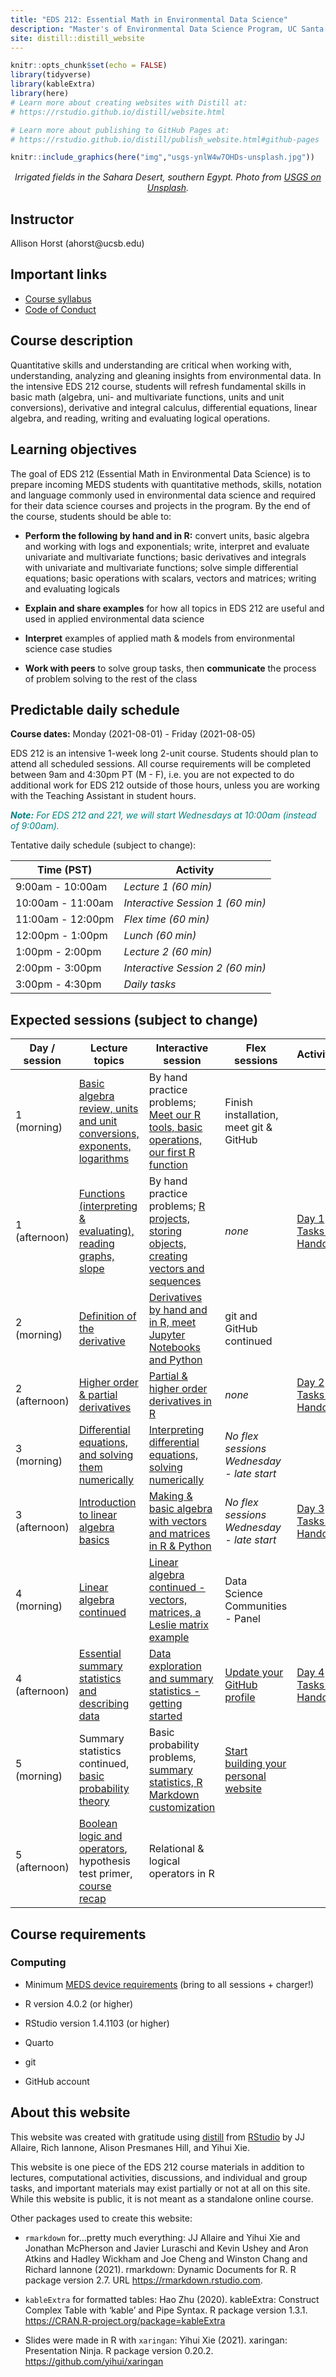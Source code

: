 ```yaml
---
title: "EDS 212: Essential Math in Environmental Data Science"
description: "Master's of Environmental Data Science Program, UC Santa Barbara"
site: distill::distill_website
---
```


```r
knitr::opts_chunk$set(echo = FALSE)
library(tidyverse)
library(kableExtra)
library(here)
# Learn more about creating websites with Distill at:
# https://rstudio.github.io/distill/website.html

# Learn more about publishing to GitHub Pages at:
# https://rstudio.github.io/distill/publish_website.html#github-pages

```

```r
knitr::include_graphics(here("img","usgs-ynlW4w7OHDs-unsplash.jpg"))
```

<center>

<p style="color:gray; font-size:15px;">

<i>Irrigated fields in the Sahara Desert, southern Egypt. Photo from <a href="https://unsplash.com/photos/ynlW4w7OHDs">USGS on Unsplash</a>.</i>

</p>

</center>

## Instructor

Allison Horst (ahorst\@ucsb.edu)

```{=html}
<!-- Allison reminders:

- Check for food allergies
- Anonymous survey for disability needs / information
- Daily check-ins? 
- Self evaluation & review
- Working with Casey on course materials

-->
```
## Important links

-   [Course syllabus](https://docs.google.com/document/d/1Kcc9BhZuKeAGxQeW0ls7KY0oUtt-TBwEgOibl4_ShtY/edit?usp=sharing)
-   [Code of Conduct](code_of_conduct.html)

## Course description

Quantitative skills and understanding are critical when working with, understanding, analyzing and gleaning insights from environmental data. In the intensive EDS 212 course, students will refresh fundamental skills in basic math (algebra, uni- and multivariate functions, units and unit conversions), derivative and integral calculus, differential equations, linear algebra, and reading, writing and evaluating logical operations.

## Learning objectives

The goal of EDS 212 (Essential Math in Environmental Data Science) is to prepare incoming MEDS students with quantitative methods, skills, notation and language commonly used in environmental data science and required for their data science courses and projects in the program. By the end of the course, students should be able to: 

-   **Perform the following by hand and in R:** convert units, basic algebra and working with logs and exponentials; write, interpret and evaluate univariate and multivariate functions; basic derivatives and integrals with univariate and multivariate functions; solve simple differential equations; basic operations with scalars, vectors and matrices; writing and evaluating logicals

-   **Explain and share examples** for how all topics in EDS 212 are useful and used in applied environmental data science

-   **Interpret** examples of applied math & models from environmental science case studies

-   **Work with peers** to solve group tasks, then **communicate** the process of problem solving to the rest of the class

## Predictable daily schedule

**Course dates:** Monday (2021-08-01) - Friday (2021-08-05)

EDS 212 is an intensive 1-week long 2-unit course. Students should plan to attend all scheduled sessions. All course requirements will be completed between 9am and 4:30pm PT (M - F), i.e. you are not expected to do additional work for EDS 212 outside of those hours, unless you are working with the Teaching Assistant in student hours.

::: {style="color: teal;"}
***Note:** For EDS 212 and 221, we will start Wednesdays at 10:00am (instead of 9:00am).*
:::

Tentative daily schedule (subject to change):

| **Time (PST)**    | **Activity**                     |
|-------------------|----------------------------------|
| 9:00am - 10:00am  | *Lecture 1 (60 min)*             |
| 10:00am - 11:00am | *Interactive Session 1 (60 min)* |
| 11:00am - 12:00pm | *Flex time (60 min)*             |
| 12:00pm - 1:00pm  | *Lunch (60 min)*                 |
| 1:00pm - 2:00pm   | *Lecture 2 (60 min)*             |
| 2:00pm - 3:00pm   | *Interactive Session 2 (60 min)* |
| 3:00pm - 4:30pm   | *Daily tasks*                    |

## Expected sessions (subject to change)

| Day / session | Lecture topics                                                                                                                                                                                                       | Interactive session                                                                                                              | **Flex sessions**                                                                                                                                                                                     | Activities                                                |
|------------|-------------------|------------|-----------------|------------|
| 1 (morning)   | [Basic algebra review, units and unit conversions, exponents, logarithms](slides/EDS_212_day-1-part-1-slides.html)                                                                                                   | By hand practice problems; [Meet our R tools, basic operations, our first R function](comp_session_keys/comp_session_1a.html)    | Finish installation, meet git & GitHub                                                                                                                                                                |                                                           |
| 1 (afternoon) | [Functions (interpreting & evaluating), reading graphs, slope](slides/EDS_212_day-1-part-2-slides.html)                                                                                                              | By hand practice problems; [R projects, storing objects, creating vectors and sequences](comp_session_keys/comp_session_1b.html) | *none*                                                                                                                                                                                                | [Day 1 Tasks - Handout](activities/day_1_activities.html) |
| 2 (morning)   | [Definition of the derivative](slides/EDS_212_day-2-part-1-slides.html)                                                                                                                                              | [Derivatives by hand and in R, meet Jupyter Notebooks and Python](comp_session_keys/comp_session_2a.html)                        | git and GitHub continued                                                                                                                                                                              |                                                           |
| 2 (afternoon) | [Higher order & partial derivatives](slides/EDS_212_day-2-part-2-slides.html)                                                                                                                                        | [Partial & higher order derivatives in R](comp_session_keys/comp_session_2b.html)                                                | *none*                                                                                                                                                                                                | [Day 2 Tasks - Handout](activities/day_2_activities.html) |
| 3 (morning)   | [Differential equations, and solving them numerically](slides/EDS_212_day-3-part-1-slides.html)                                                                                                                      | [Interpreting differential equations, solving numerically](comp_session_keys/comp_session_3a.html)                               | *No flex sessions Wednesday - late start*                                                                                                                                                             |                                                           |
| 3 (afternoon) | [Introduction to linear algebra basics](slides/EDS_212_day-3-part-2-slides.html)                                                                                                                                     | [Making & basic algebra with vectors and matrices in R & Python](comp_session_keys/comp_session_3b.html)                         | *No flex sessions Wednesday - late start*                                                                                                                                                             | [Day 3 Tasks - Handout](activities/day_3_activities.html) |
| 4 (morning)   | [Linear algebra continued](slides/EDS_212_day-4-part-1-slides.html)                                                                                                                                                  | [Linear algebra continued - vectors, matrices, a Leslie matrix example](comp_session_keys/comp_session_4a.html)                  | Data Science Communities - Panel                                                                                                                                                                      |                                                           |
| 4 (afternoon) | [Essential summary statistics and describing data](slides/EDS_212_day-4-part-2-slides.html)                                                                                                                          | [Data exploration and summary statistics - getting started](comp_session_keys/comp_session_4b.html)                              | [Update your GitHub profile](https://docs.google.com/presentation/d/e/2PACX-1vT6p56j7xXzNI8omMo2QnNzSpTut77NHAkg6cg6k6m8ARpoM_Tn6qu75cc7wVCFliy-gYbxzPjZjlzu/pub?start=false&loop=false&delayms=3000) | [Day 4 Tasks - Handout](activities/day_4_activities.html) |
| 5 (morning)   | Summary statistics continued, [basic probability theory](slides/EDS_212_day-5-part-1-slides.html)                                                                                                                    | Basic probability problems, [summary statistics, R Markdown customization](comp_session_keys/comp_session_5a.html)               | [Start building your personal website](https://docs.google.com/document/d/1c0SZiVvp32UTJ9sK_yVjI8ou6pVdFRXsY2236tiTA1c/edit?usp=sharing)                                                              |                                                           |
| 5 (afternoon) | [Boolean logic and operators](slides/EDS_212_day-5-part-2-slides.html), hypothesis test primer, [course recap](https://docs.google.com/presentation/d/1Dsbdsf-2DSwcMIMocPeENyArOOIae1r0Ol0rhMwI_Q4/edit?usp=sharing) | Relational & logical operators in R                                                                                              |                                                                                                                                                                                                       |                                                           |

## 

## Course requirements

### Computing

-   Minimum [MEDS device requirements](https://ucsb-meds.github.io/computer_reqs.html) (bring to all sessions + charger!)

-   R version 4.0.2 (or higher)

-   RStudio version 1.4.1103 (or higher)

-   Quarto

-   git

-   GitHub account

## About this website

This website was created with gratitude using [distill](https://rstudio.github.io/distill/) from [RStudio](https://www.rstudio.com/) by JJ Allaire, Rich Iannone, Alison Presmanes Hill, and Yihui Xie.

This website is one piece of the EDS 212 course materials in addition to lectures, computational activities, discussions, and individual and group tasks, and important materials may exist partially or not at all on this site. While this website is public, it is not meant as a standalone online course.

Other packages used to create this website:

-   `rmarkdown` for...pretty much everything: JJ Allaire and Yihui Xie and Jonathan McPherson and Javier Luraschi and Kevin Ushey and Aron Atkins and Hadley Wickham and Joe Cheng and Winston Chang and Richard Iannone (2021). rmarkdown: Dynamic Documents for R. R package version 2.7. URL <https://rmarkdown.rstudio.com>.

-   `kableExtra` for formatted tables: Hao Zhu (2020). kableExtra: Construct Complex Table with 'kable' and Pipe Syntax. R package version 1.3.1. <https://CRAN.R-project.org/package=kableExtra>

-   Slides were made in R with `xaringan`: Yihui Xie (2021). xaringan: Presentation Ninja. R package version 0.20.2. <https://github.com/yihui/xaringan>
